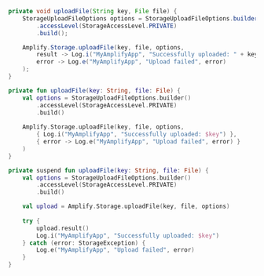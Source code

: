<BlockSwitcher>
<CodeBlock name="Java">

```java
private void uploadFile(String key, File file) {
    StorageUploadFileOptions options = StorageUploadFileOptions.builder()
        .accessLevel(StorageAccessLevel.PRIVATE)
        .build();

    Amplify.Storage.uploadFile(key, file, options,
        result -> Log.i("MyAmplifyApp", "Successfully uploaded: " + key),
        error -> Log.e("MyAmplifyApp", "Upload failed", error)
    );
}
```

</CodeBlock>
<CodeBlock name="Kotlin - Callbacks">

```kotlin
private fun uploadFile(key: String, file: File) {
    val options = StorageUploadFileOptions.builder()
        .accessLevel(StorageAccessLevel.PRIVATE)
        .build()
    
    Amplify.Storage.uploadFile(key, file, options,
        { Log.i("MyAmplifyApp", "Successfully uploaded: $key") },
        { error -> Log.e("MyAmplifyApp", "Upload failed", error) }
    )
}
```

</CodeBlock>
<CodeBlock name="Kotlin - Coroutines (Beta)">

```kotlin
private suspend fun uploadFile(key: String, file: File) {
    val options = StorageUploadFileOptions.builder()
        .accessLevel(StorageAccessLevel.PRIVATE)
        .build()

    val upload = Amplify.Storage.uploadFile(key, file, options)
    
    try {
        upload.result()
        Log.i("MyAmplifyApp", "Successfully uploaded: $key")
    } catch (error: StorageException) {
        Log.e("MyAmplifyApp", "Upload failed", error)
    }
}
```

</CodeBlock>
</BlockSwitcher>
